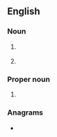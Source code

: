 ==English==

===Noun===
{{en-noun|~}}

# {{initialism of|en|world trade center}} {{qual|any of many around the world}}
# {{lb|en|linguistics}} {{initialism of|en|{{w|willingness to communicate}}}}

===Proper noun===
{{en-proper noun}}

# {{initialism of|en|World Trade Center}} {{qual|located in New York City}}

===Anagrams===
* {{anagrams|en|a=ctw|CWT|cwt|cwt.}}